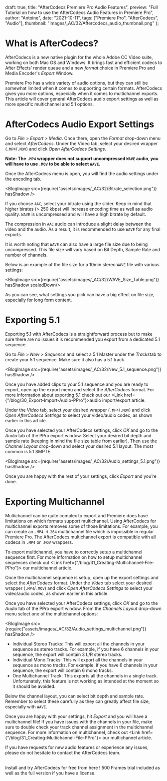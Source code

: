 
  draft: true,
  title: "AfterCodecs Premiere Pro Audio Features",
  preview: "Full Tutorial on how to use the AfterCodecs Audio Features in Premiere Pro",
  author: "Antoine",
  date: "2021-10-11",
  tags: ["Premiere Pro", "AfterCodecs", "Audio"],
  thumbnail: "images/_AC/32/Aftercodecs_audio_thumbnail.png"
};




# What is AfterCodecs?

AfterCodecs is a new native plugin for the whole Adobe CC Video suite, working on both Mac OS and Windows. It brings fast and efficient codecs to After Effects’ render queue and a new <i>format</i> choice in Premiere Pro and Media Encoder's <i>Export</i> Window.

Premiere Pro has a wide variety of audio options, but they can still be somewhat limited when it comes to supporting certain formats. AfterCodecs gives you more options, especially when it comes to multichannel exports. This article will cover general AfterCodecs audio export settings as well as more specific multichannel and 5.1 options.


# AfterCodecs Audio Export Settings

Go to <i>File</i> &gt; <i>Export</i> &gt; <i>Media</i>. Once there, open the <i>Format</i> drop-down menu and select <i>AfterCodecs</i>. Under the Video tab, select your desired wrapper (<code>.MP4</code>/<code>.MOV</code>) and click <i>Open AfterCodecs Settings</i>.

<strong>Note: The <code>.MP4</code> wrapper does not support uncompressed <code>WAVE</code> audio, you will have to use <code>.MOV</code> to be able to select <code>WAVE</code>.</strong>

Once the AfterCodecs menu is open, you will find the audio settings under the encoding tab.

<BlogImage src={require("assets/images/_AC/32/Bitrate_selection.png")} hasShadow />

If you choose <code>AAC</code>, select your bitrate using the slider. Keep in mind that higher birates (&gt; 250 kbps) will increase encoding time as well as audio quality. <code>WAVE</code> is uncompressed and will have a high bitrate by default.

The compression in <code>AAC</code> audio can introduce a slight delay between the video and the audio. As a result, it is recommended to use <code>WAVE</code> for any final exports.

It is worth noting that <code>WAVE</code> can also have a large file size due to being uncompressed. This file size will vary based on Bit Depth, Sample Rate and number of channels.

Below is an example of the file size for a 10min stereo <code>WAVE</code> file with various settings:

<BlogImage src={require("assets/images/_AC/32/WAVE_Size_Table.png")} hasShadow scaledDown/>

As you can see, what settings you pick can have a big effect on file size, especially for long form content.


# Exporting 5.1

Exporting 5.1 with AfterCodecs is a straightforward process but to make sure there are no issues it is recommended you export from a dedicated 5.1 sequence.

Go to <i>File</i> &gt; <i>New</i> &gt; <i>Sequence</i> and select a 5.1 Master under the <i>Tracks</i>tab to create your 5.1 sequence. Make sure it also has a 5.1 track.

<BlogImage src={require("assets/images/_AC/32/New_5.1_sequence.png")} hasShadow />

Once you have added clips to your 5.1 sequence and you are ready to export, open up the export menu and select the <i>AfterCodecs</i> format. For more information about exporting 5.1 check out our <Link href={"/blog/30_Export-Import-Audio-PPro"}>audio import/export article</Link>.

Under the <i>Video</i> tab, select your desired wrapper (<code>.MP4</code>/<code>.MOV</code>) and click <i>Open AfterCodecs Settings</i> to select your video/audio codec, as shown earlier in this article.

Once you have selected your AfterCodecs settings, click <i>OK</i> and go to the <i>Audio</i> tab of the PPro export window. Select your desired bit depth and sample rate (keeping in mind the file size table from earlier). Then use the <i>Channel Layout</i> drop-down and select your desired 5.1 layout. The most common is 5.1 SMPTE.

<BlogImage src={require("assets/images/_AC/32/Audio_settings_5.1.png")} hasShadow />

Once you are happy with the rest of your settings, click <i>Export</i> and you’re done.


# Exporting Multichannel

Multichannel can be quite complex to export and Premiere does have limitations on which formats support multichannel. Using AfterCodecs for multichannel exports removes some of those limitations. For example, you can create an <code>.MP4 H.264</code> multichannel file which is impossible in regular Premiere Pro. The AfterCodecs multichannel export is compatible with all codecs in <code>.MP4</code> or <code>.MOV</code> wrappers.

To export multichannel, you have to correctly setup a multichannel sequence first. For more information on how to setup multichannel sequences check out <Link href={"/blog/31_Creating-Multichannel-File-PPro"}> our multichannel article</Link>.

Once the multichannel sequence is setup, open up the export settings and select the <i>AfterCodecs</i> format. Under the <i>Video</i> tab select your desired wrapper (<code>.MP4</code>/<code>.MOV</code>) and click <i>Open AfterCodecs Settings</i> to select your video/audio codec, as shown earlier in this article.

Once you have selected your AfterCodecs settings, click <i>OK</i> and go to the <i>Audio</i> tab of the PPro export window. From the <i>Channels Layout</i> drop-down menu select one of the multichannel options:

<BlogImage src={require("assets/images/_AC/32/Audio_settings_multichannel.png")} hasShadow />

* Individual Stereo Tracks: This will export all the channels in your sequence as stereo tracks. For example, if you have 6 channels in your sequence, the export will contain 3 L/R stereo tracks.
* Individual Mono Tracks: This will export all the channels in your sequence as mono tracks. For example, if you have 6 channels in your sequence, the export will contain 6 mono tracks.
* One Multichannel Track: This exports all the channels in a single track. Unfortunately, this feature is not working as intended at the moment so it should be avoided.


Below the channel layout, you can select bit depth and sample rate. Remember to select these carefully as they can greatly affect file size, especially with <code>WAVE</code>.

Once you are happy with your settings, hit <i>Export</i> and you will have a multichannel file! If you have issues with the channels in your file, make sure to double check your track channel assignment in the multichannel sequence. For more information on multichannel, check out <Link href={"/blog/31_Creating-Multichannel-File-PPro"}> our multichannel article</Link>.

If you have requests for new audio features or experience any issues, please do not hesitate to contact the AfterCodecs team.


<br />
<Link href={"/AfterCodecs/Download/"}>Install and try AfterCodecs for free from here ! 500 Frames trial included as well as the full version if you have a license.</Link>




